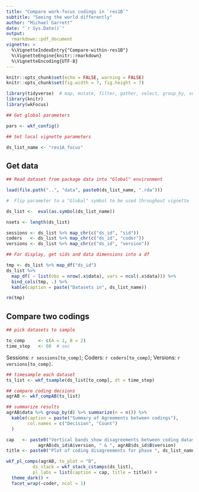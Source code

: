 ```yaml
---
title: "Compare work-focus codings in `res1B`"
subtitle: "Seeing the world differently"
author: "Michael Garrett"
date: "`r Sys.Date()`"
output: 
  rmarkdown::pdf_document
vignette: >
  %\VignetteIndexEntry{"Compare-within-res1B"}
  %\VignetteEngine{knitr::rmarkdown}
  %\VignetteEncoding{UTF-8}
---
```


```r

knitr::opts_chunk$set(echo = FALSE, warning = FALSE)
knitr::opts_chunk$set(fig.width = 7, fig.height = 7)

library(tidyverse)  # map, mutate, filter, gather, select, group_by, summarize
library(knitr)
library(wkFocus)

## Get global parameters

pars <- wkf_config()

## Set local vignette parameters

ds_list_name <- "res1A_focus"

```

## Get data

```r

## Read dataset from package data into "Global" environment

load(file.path("..", "data", paste0(ds_list_name, ".rda")))

#  Flip parameter to a "Global" symbol to be used throughout vignette

ds_list <-  eval(as.symbol(ds_list_name))

```


```r

nsets <- length(ds_list)

sessions <- ds_list %>% map_chr(c("ds_id", "sid"))
coders   <- ds_list %>% map_chr(c("ds_id", "coder"))
versions <- ds_list %>% map_chr(c("ds_id", "version"))

## For display, get sids and data dimensions into a df 

tmp <- ds_list %>% map_df("ds_id")
ds_list %>% 
  map_df( ~ list(obs = nrow(.x$data), vars = ncol(.x$data))) %>% 
  bind_cols(tmp, .) %>% 
  kable(caption = paste("Datasets in", ds_list_name))

rm(tmp)

```

## Compare two codings

```r

## pick datasets to sample

to_comp     <- c(A = 1, B = 2)
time_step   <- 60  # sec
```

Sessions: `r sessions[to_comp]`; Coders: `r coders[to_comp]`; Versions: `r versions[to_comp]`.

```r

## timesample each dataset
ts_list <- wkf_tsample(ds_list[to_comp], dt = time_step)

## compare coding decsions 
agrAB <- wkf_compAB(ts_list)

## summarize results
agrAB$data %>% group_by(d) %>% summarize(n = n()) %>% 
  kable(caption = paste("Summary of Agreements between codings"),
        col.names = c("Decision", "Count")
  )

```


```r

cap   <- paste0("Vertical bands show disagreements between coding datasets: ", 
            agrAB$ds_id$A$version, " & ", agrAB$ds_id$B$version)
title <- paste0("Plot of coding disagreements for phase ", ds_list_name)

wkf_pl_comps(agrAB, to_plot = "D",
          ds_stack = wkf_stack_cstamps(ds_list),
          pl_labs = list(caption = cap, title = title)) + 
  theme_dark() +
  facet_wrap(~coder, ncol = 1)

```

